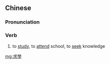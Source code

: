 {{also|求学}}
==Chinese==
{{zh-forms|s=求学}}

===Pronunciation===
{{zh-pron
|m=qiúxué
|c=kau4 hok6
|mn=kiû-ha̍k
|cat=v
}}

===Verb===
{{zh-verb}}

# to [[study]], to [[attend]] school, to [[seek]] knowledge

[[mg:求學]]